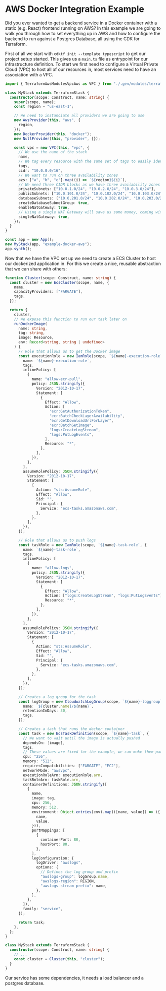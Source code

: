 # AWS Docker Integration Example

Did you ever wanted to get a backend service in a Docker container with a static (e.g. React) frontend running on AWS?
In this example we are going to walk you through how to set everything up in AWS and how to configure the backend to run against a Postgres Database, all using the CDK for Terraform.

First of all we start with `cdktf init --template typescript` to get our project setup started. This gives us a `main.ts` file as entrypoint for our infrastructure definition. To start we first need to configure a Virtual Private Cloud (VPC) to host all of our resources in, most services need to have an association with a VPC.

```ts
import { TerraformAwsModulesVpcAws as VPC } from "./.gen/modules/terraform-aws-modules/vpc/aws";

class MyStack extends TerraformStack {
  constructor(scope: Construct, name: string) {
    super(scope, name);
    const region = "us-east-1";

    // We need to instanciate all providers we are going to use
    new AwsProvider(this, "aws", {
      region,
    });
    new DockerProvider(this, "docker");
    new NullProvider(this, "provider", {});

    const vpc = new VPC(this, "vpc", {
      // We use the name of the stack
      name,
      // We tag every resource with the same set of tags to easily identify the resources
      tags,
      cidr: "10.0.0.0/16",
      // We want to run on three availability zones
      azs: ["a", "b", "c"].map((i) => `${region}${i}`),
      // We need three CIDR blocks as we have three availability zones
      privateSubnets: ["10.0.1.0/24", "10.0.2.0/24", "10.0.3.0/24"],
      publicSubnets: ["10.0.101.0/24", "10.0.102.0/24", "10.0.103.0/24"],
      databaseSubnets: ["10.0.201.0/24", "10.0.202.0/24", "10.0.203.0/24"],
      createDatabaseSubnetGroup: true,
      enableNatGateway: true,
      // Using a single NAT Gateway will save us some money, coming with the cost of less redundancy
      singleNatGateway: true,
    });
  }
}

const app = new App();
new MyStack(app, "example-docker-aws");
app.synth();
```

Now that we have the VPC set up we need to create a ECS Cluster to host our dockerized application in.
For this we create a nice, reusable abstraction that we can share with others:

```ts
function Cluster(scope: Construct, name: string) {
  const cluster = new EcsCluster(scope, name, {
    name,
    capacityProviders: ["FARGATE"],
    tags,
  });

  return {
    cluster,
    // We expose this function to run our task later on
    runDockerImage(
      name: string,
      tag: string,
      image: Resource,
      env: Record<string, string | undefined>
    ) {
      // Role that allows us to get the Docker image
      const executionRole = new IamRole(scope, `${name}-execution-role`, {
        name: `${name}-execution-role`,
        tags,
        inlinePolicy: [
          {
            name: "allow-ecr-pull",
            policy: JSON.stringify({
              Version: "2012-10-17",
              Statement: [
                {
                  Effect: "Allow",
                  Action: [
                    "ecr:GetAuthorizationToken",
                    "ecr:BatchCheckLayerAvailability",
                    "ecr:GetDownloadUrlForLayer",
                    "ecr:BatchGetImage",
                    "logs:CreateLogStream",
                    "logs:PutLogEvents",
                  ],
                  Resource: "*",
                },
              ],
            }),
          },
        ],
        assumeRolePolicy: JSON.stringify({
          Version: "2012-10-17",
          Statement: [
            {
              Action: "sts:AssumeRole",
              Effect: "Allow",
              Sid: "",
              Principal: {
                Service: "ecs-tasks.amazonaws.com",
              },
            },
          ],
        }),
      });

      // Role that allows us to push logs
      const taskRole = new IamRole(scope, `${name}-task-role`, {
        name: `${name}-task-role`,
        tags,
        inlinePolicy: [
          {
            name: "allow-logs",
            policy: JSON.stringify({
              Version: "2012-10-17",
              Statement: [
                {
                  Effect: "Allow",
                  Action: ["logs:CreateLogStream", "logs:PutLogEvents"],
                  Resource: "*",
                },
              ],
            }),
          },
        ],
        assumeRolePolicy: JSON.stringify({
          Version: "2012-10-17",
          Statement: [
            {
              Action: "sts:AssumeRole",
              Effect: "Allow",
              Sid: "",
              Principal: {
                Service: "ecs-tasks.amazonaws.com",
              },
            },
          ],
        }),
      });

      // Creates a log group for the task
      const logGroup = new CloudwatchLogGroup(scope, `${name}-loggroup`, {
        name: `${cluster.name}/${name}`,
        retentionInDays: 30,
        tags,
      });

      // Creates a task that runs the docker container
      const task = new EcsTaskDefinition(scope, `${name}-task`, {
        // We want to wait until the image is actually pushed
        dependsOn: [image],
        tags,
        // These values are fixed for the example, we can make them part of our function invocation if we want to change them
        cpu: "256",
        memory: "512",
        requiresCompatibilities: ["FARGATE", "EC2"],
        networkMode: "awsvpc",
        executionRoleArn: executionRole.arn,
        taskRoleArn: taskRole.arn,
        containerDefinitions: JSON.stringify([
          {
            name,
            image: tag,
            cpu: 256,
            memory: 512,
            environment: Object.entries(env).map(([name, value]) => ({
              name,
              value,
            })),
            portMappings: [
              {
                containerPort: 80,
                hostPort: 80,
              },
            ],
            logConfiguration: {
              logDriver: "awslogs",
              options: {
                // Defines the log group and prefix
                "awslogs-group": logGroup.name,
                "awslogs-region": REGION,
                "awslogs-stream-prefix": name,
              },
            },
          },
        ]),
        family: "service",
      });

      return task;
    },
  };
}

class MyStack extends TerraformStack {
  constructor(scope: Construct, name: string) {
    // ...
    const cluster = Cluster(this, "cluster");
  }
}
```

Our service has some dependencies, it needs a load balancer and a postgres database.
